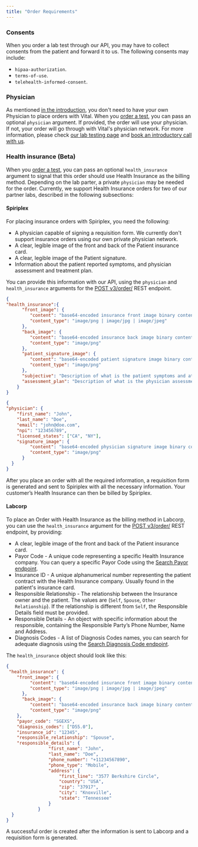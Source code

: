 ```yaml
---
title: "Order Requirements"
---
```


### Consents

When you order a lab test through our API, you may have to collect consents from the patient and forward it to us. The following consents may include:
* `hipaa-authorization`.
* `terms-of-use`.
* `telehealth-informed-consent`.

### Physician

As mentioned [in the introduction](/lab/overview/introduction#features), you don't need to have your own Physician to place orders with Vital. When you [order a test](/lab/overview/quickstart#3-placing-an-order), you can pass an optional `physician` argument.
If provided, the order will use your physician. If not, your order will go through with Vital's physician network. For more information, please check [our lab testing page](https://tryvital.io/labs) and [book an introductory call with us](https://cal.com/team/vital/discovery-call).

### Health insurance (Beta)

When you [order a test](/lab/overview/quickstart#3-placing-an-order), you can pass an optional `health_insurance` argument to signal that this order should use Health Insurance as the billing method. 
Depending on the lab parter, a private `physician` may be needed for the order. 
Currently, we support Health Insurance orders for two of our partner labs, described in the following subsections:

#### Spiriplex

For placing insurance orders with Spiriplex, you need the following:

- A physician capable of signing a requisition form. We currently don't support insurance orders using our own private physician network.
- A clear, legible image of the front and back of the Patient insurance card.
- A clear, legible image of the Patient signature.
- Information about the patient reported symptoms, and physician assessment and treatment plan.

You can provide this information with our API, using the `physician` and `health_insurance` arguments for the [POST v3/order/](/api-reference/lab-testing/create-order) REST endpoint.

```json Health Insurance
{
"health_insurance":{
      "front_image": {
         "content": "base64-encoded insurance front image binary content",
         "content_type": "image/png | image/jpg | image/jpeg"
      },
      "back_image": {
         "content": "base64-encoded insurance back image binary content",
         "content_type": "image/png"
      },
      "patient_signature_image": {
         "content": "base64-encoded patient signature image binary content",
         "content_type": "image/png"
      },
      "subjective": "Description of what is the patient symptoms and attempted treatments",
      "assessment_plan": "Description of what is the physician assessment and treament or testing plan"
    }
}
```

```json Physician
{
"physician": {
    "first_name": "John",
    "last_name": "Doe",
    "email": "john@doe.com",
    "npi": "123456789",
    "licensed_states": ["CA", "NY"],
    "signature_image": {
         "content": "base64-encoded physician signature image binary content",
         "content_type": "image/png"
      }
  }
}
```

After you place an order with all the required information, a requisition form is generated and sent to Spiriplex
with all the necessary information. Your customer’s Health Insurance can then be billed by Spiriplex.

#### Labcorp

To place an Order with Health Insurance as the billing method in Labcorp, you can use the `health_insurance` argument 
for the [POST v3/order/](/api-reference/lab-testing/create-order) REST endpoint, by providing:

- A clear, legible image of the front and back of the Patient insurance card.
- Payor Code - A unique code representing a specific Health Insurance company. You can query a specific Payor Code using the [Search Payor endpoint](/api-reference/lab-testing-insurance/search-payor).
- Insurance ID - A unique alphanumerical number representing the patient contract with the Health Insurance company. Usually found in the patient's insurance card.
- Responsible Relationship - The relationship between the Insurance owner and the patient. The values are (`Self`, `Spouse`, `Other Relationship`). If the relationship is different from `Self`, the Responsible Details field must be provided.
- Responsible Details - An object with specific information about the responsible, containing the Responsible Party’s Phone Number, Name and Address.
- Diagnosis Codes - A list of Diagnosis Codes names, you can search for adequate diagnosis using the [Search Diagnosis Code endpoint](/api-reference/lab-testing-insurance/search-diagnosis).

The `health_insurance` object should look like this:

```json Health Insurance
{
 "health_insurance": {
    "front_image": {
         "content": "base64-encoded insurance front image binary content",
         "content_type": "image/png | image/jpg | image/jpeg"
      },
      "back_image": {
         "content": "base64-encoded insurance back image binary content",
         "content_type": "image/png"
    },
    "payor_code": "SGEXS",
    "diagnosis_codes": ["D55.0"],
    "insurance_id": "12345",
    "responsible_relationship": "Spouse",
    "responsible_details": {
                "first_name": "John",
                "last_name": "Doe",
                "phone_number": "+11234567890",
                "phone_type": "Mobile",
                "address": {
                    "first_line": "3577 Berkshire Circle",
                    "country": "USA",
                    "zip": "37917",
                    "city": "Knoxville",
                    "state": "Tennessee"
                }
            }
  }
}
```

A successful order is created after the information is sent to Labcorp and a requisition form is generated.